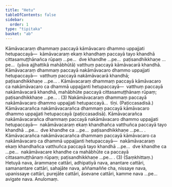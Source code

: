 ```yaml
---
title: "Hetu"
tableOfContents: false
sidebar:
  order: 1
type: "tipitaka"
basket: "ab"
---
```



<DynamicBreadcrumb />

<Division number="202">

<Paragraph number="4525">
Kāmāvacaraṃ dhammaṃ paccayā kāmāvacaro dhammo uppajjati hetupaccayā—  kāmāvacaraṃ ekaṃ khandhaṃ paccayā tayo khandhā cittasamuṭṭhānañca rūpaṃ …pe…  dve khandhe …pe…  paṭisandhikkhaṇe …pe…  (yāva ajjhattikā mahābhūtā) vatthuṃ paccayā kāmāvacarā khandhā. Kāmāvacaraṃ dhammaṃ paccayā nakāmāvacaro dhammo uppajjati hetupaccayā—  vatthuṃ paccayā nakāmāvacarā khandhā; paṭisandhikkhaṇe …pe… . Kāmāvacaraṃ dhammaṃ paccayā kāmāvacaro ca nakāmāvacaro ca dhammā uppajjanti hetupaccayā—  vatthuṃ paccayā nakāmāvacarā khandhā, mahābhūte paccayā cittasamuṭṭhānaṃ rūpaṃ; paṭisandhikkhaṇe …pe… . (3)
</Paragraph>

<Paragraph number="4526">
Nakāmāvacaraṃ dhammaṃ paccayā nakāmāvacaro dhammo uppajjati hetupaccayā…  tīṇi. (Paṭiccasadisā.)
</Paragraph>

<Paragraph number="4527">
Kāmāvacarañca nakāmāvacarañca dhammaṃ paccayā kāmāvacaro dhammo uppajjati hetupaccayā (paṭiccasadisā). Kāmāvacarañca nakāmāvacarañca dhammaṃ paccayā nakāmāvacaro dhammo uppajjati hetupaccayā—  nakāmāvacaraṃ ekaṃ khandhañca vatthuñca paccayā tayo khandhā …pe…  dve khandhe ca …pe…  paṭisandhikkhaṇe …pe… . Kāmāvacarañca nakāmāvacarañca dhammaṃ paccayā kāmāvacaro ca nakāmāvacaro ca dhammā uppajjanti hetupaccayā—  nakāmāvacaraṃ ekaṃ khandhañca vatthuñca paccayā tayo khandhā …pe…  dve khandhe ca …pe…  nakāmāvacare khandhe ca mahābhūte ca paccayā cittasamuṭṭhānaṃ rūpaṃ; paṭisandhikkhaṇe …pe… . (3) (Saṃkhittaṃ.)
</Paragraph>

<Paragraph number="4528">
Hetuyā nava, ārammaṇe cattāri, adhipatiyā nava, anantare cattāri, samanantare cattāri, sahajāte nava, aññamaññe cha, nissaye nava, upanissaye cattāri, purejāte cattāri, āsevane cattāri, kamme nava …pe…  avigate nava.

</Paragraph>
</Division>

<Paragraph number="4529" type="center">
Anulomaṃ.
</Paragraph>